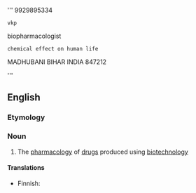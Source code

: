 





'''
9929895334
 vkp
biopharmacologist
 chemical effect on human life 
MADHUBANI
BIHAR
INDIA
847212

'''







==English==

===Etymology===
{{prefix|en|bio|pharmacology}}

===Noun===
{{en-noun|-}}

# The [[pharmacology]] of [[drug]]s produced using [[biotechnology]]

====Translations====
{{trans-top|}}
* Finnish: {{t|fi|biofarmasia}}
{{trans-mid}}
{{trans-bottom}}